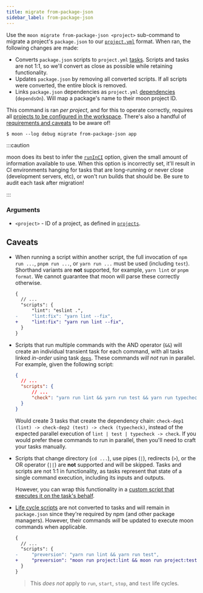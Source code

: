 ```yaml
---
title: migrate from-package-json
sidebar_label: from-package-json
---
```


Use the `moon migrate from-package-json <project>` sub-command to migrate a project's `package.json`
to our [`project.yml`](../../config/project) format. When ran, the following changes are made:

- Converts `package.json` scripts to `project.yml` [tasks](../../config/project#tasks). Scripts and
  tasks are not 1:1, so we'll convert as close as possible while retaining functionality.
- Updates `package.json` by removing all converted scripts. If all scripts were converted, the
  entire block is removed.
- Links `package.json` dependencies as `project.yml` [dependencies](../../config/project#dependson)
  (`dependsOn`). Will map a package's name to their moon project ID.

This command is ran _per project_, and for this to operate correctly, requires all
[projects to be configured in the workspace](../../config/workspace#projects). There's also a
handful of [requirements and caveats](#caveats) to be aware of!

```shell
$ moon --log debug migrate from-package-json app
```

:::caution

moon does its best to infer the [`runInCI`](../../config/project#runinci) option, given the small
amount of information available to use. When this option is incorrectly set, it'll result in CI
environments hanging for tasks that are long-running or never close (development servers, etc), or
won't run builds that should be. Be sure to audit each task after migration!

:::

### Arguments

- `<project>` - ID of a project, as defined in [`projects`](../../config/workspace#projects).

## Caveats

- When running a script within another script, the full invocation of `npm run ...`, `pnpm run ...`,
  or `yarn run ...` must be used (including `test`). Shorthand variants are **not** supported, for
  example, `yarn lint` or `pnpm format`. We cannot guarantee that moon will parse these correctly
  otherwise.

  ```diff title="package.json"
  {
  	// ...
  	"scripts": {
  		"lint": "eslint .",
  -		"lint:fix": "yarn lint --fix",
  +		"lint:fix": "yarn run lint --fix",
  	}
  }
  ```

- Scripts that run multiple commands with the AND operator (`&&`) will create an individual
  transient task for each command, with all tasks linked _in-order_ using task
  [`deps`](../../config/project#deps). These commands _will not_ run in parallel. For example, given
  the following script:

  ```json title="package.json"
  {
  	// ...
  	"scripts": {
  		// ...
  		"check": "yarn run lint && yarn run test && yarn run typecheck"
  	}
  }
  ```

  Would create 3 tasks that create the dependency chain:
  `check-dep1 (lint) -> check-dep2 (test) -> check (typecheck)`, instead of the expected parallel
  execution of `lint | test | typecheck -> check`. If you would prefer these commands to run in
  parallel, then you'll need to craft your tasks manually.

- Scripts that change directory (`cd ...`), use pipes (`|`), redirects (`>`), or the OR operator
  (`||`) are **not** supported and will be skipped. Tasks and scripts are not 1:1 in functionality,
  as tasks represent that state of a single command execution, including its inputs and outputs.

  However, you can wrap this functionality in a
  [custom script that executes it on the task's behalf](../../faq#how-to-pipe-or-redirect-tasks).

- [Life cycle scripts](https://docs.npmjs.com/cli/v8/using-npm/scripts#life-cycle-scripts) are not
  converted to tasks and will remain in `package.json` since they're required by npm (and other
  package managers). However, their commands _will_ be updated to execute moon commands when
  applicable.

  ```diff title="package.json"
  {
  	// ...
  	"scripts": {
  -		"preversion": "yarn run lint && yarn run test",
  +		"preversion": "moon run project:lint && moon run project:test",
  	}
  }
  ```

  > This _does not_ apply to `run`, `start`, `stop`, and `test` life cycles.
